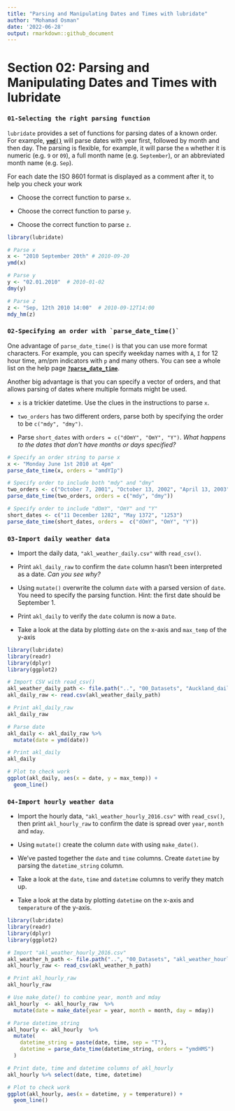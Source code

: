 ```yaml
---
title: "Parsing and Manipulating Dates and Times with lubridate"
author: "Mohamad Osman"
date: '2022-06-28'
output: rmarkdown::github_document
---
```


# Section 02: **Parsing and Manipulating Dates and Times with lubridate**

### **`01-Selecting the right parsing function`**

`lubridate` provides a set of functions for parsing dates of a known order. For example, [**`ymd()`**](https://www.rdocumentation.org/packages/lubridate/versions/1.8.0/topics/ymd) will parse dates with year first, followed by month and then day. The parsing is flexible, for example, it will parse the `m` whether it is numeric (e.g. `9` or `09`), a full month name (e.g. `September`), or an abbreviated month name (e.g. `Sep`).

For each date the ISO 8601 format is displayed as a comment after it, to help you check your work

-   Choose the correct function to parse `x`.

-   Choose the correct function to parse `y`.

-   Choose the correct function to parse `z`.

```r
library(lubridate)

# Parse x 
x <- "2010 September 20th" # 2010-09-20
ymd(x)

# Parse y 
y <- "02.01.2010"  # 2010-01-02
dmy(y)

# Parse z 
z <- "Sep, 12th 2010 14:00"  # 2010-09-12T14:00
mdy_hm(z)
```

### **`` 02-Specifying an order with `parse_date_time()` ``**

One advantage of `parse_date_time()` is that you can use more format characters. For example, you can specify weekday names with `A`, `I` for 12 hour time, am/pm indicators with `p` and many others. You can see a whole list on the help page [**`?parse_date_time`**](https://www.rdocumentation.org/packages/lubridate/versions/1.8.0/topics/parse_date_time).

Another big advantage is that you can specify a vector of orders, and that allows parsing of dates where multiple formats might be used.

-   `x` is a trickier datetime. Use the clues in the instructions to parse `x`.

-   `two_orders` has two different orders, parse both by specifying the order to be `c("mdy", "dmy")`.

-   Parse `short_dates` with `orders = c("dOmY", "OmY", "Y")`. *What happens to the dates that don't have months or days specified?*

```r
# Specify an order string to parse x
x <- "Monday June 1st 2010 at 4pm"
parse_date_time(x, orders = "amdYIp")

# Specify order to include both "mdy" and "dmy"
two_orders <- c("October 7, 2001", "October 13, 2002", "April 13, 2003","17 April 2005", "23 April 2017")
parse_date_time(two_orders, orders = c("mdy", "dmy"))

# Specify order to include "dOmY", "OmY" and "Y"
short_dates <- c("11 December 1282", "May 1372", "1253")
parse_date_time(short_dates, orders =  c("dOmY", "OmY", "Y"))

```

### **`03-Import daily weather data`**

-   Import the daily data, `"akl_weather_daily.csv"` with `read_csv()`.

-   Print `akl_daily_raw` to confirm the `date` column hasn't been interpreted as a date. *Can you see why?*

-   Using `mutate()` overwrite the column `date` with a parsed version of `date`. You need to specify the parsing function. Hint: the first date should be September 1.

-   Print `akl_daily` to verify the `date` column is now a `Date`.

-   Take a look at the data by plotting `date` on the x-axis and `max_temp` of the y-axis

```r
library(lubridate)
library(readr)
library(dplyr)
library(ggplot2)

# Import CSV with read_csv()
akl_weather_daily_path <- file.path("..", "00_Datasets", "Auckland_daily_weather.csv")
akl_daily_raw <- read.csv(akl_weather_daily_path)

# Print akl_daily_raw
akl_daily_raw

# Parse date 
akl_daily <- akl_daily_raw %>%
  mutate(date = ymd(date))

# Print akl_daily
akl_daily

# Plot to check work
ggplot(akl_daily, aes(x = date, y = max_temp)) +
  geom_line()
```

### **`04-Import hourly weather data`**

-   Import the hourly data, `"akl_weather_hourly_2016.csv"` with `read_csv()`, then print `akl_hourly_raw` to confirm the date is spread over `year`, `month` and `mday`.

-   Using `mutate()` create the column `date` with using `make_date()`.

-   We've pasted together the `date` and `time` columns. Create `datetime` by parsing the `datetime_string` column.

-   Take a look at the `date`, `time` and `datetime` columns to verify they match up.

-   Take a look at the data by plotting `datetime` on the x-axis and `temperature` of the y-axis.

```r
library(lubridate)
library(readr)
library(dplyr)
library(ggplot2)

# Import "akl_weather_hourly_2016.csv"
akl_weather_h_path <- file.path("..", "00_Datasets", "akl_weather_hourly_2016.csv")
akl_hourly_raw <- read_csv(akl_weather_h_path)

# Print akl_hourly_raw
akl_hourly_raw

# Use make_date() to combine year, month and mday 
akl_hourly  <- akl_hourly_raw  %>% 
  mutate(date = make_date(year = year, month = month, day = mday))

# Parse datetime_string 
akl_hourly <- akl_hourly  %>% 
  mutate(
    datetime_string = paste(date, time, sep = "T"),
    datetime = parse_date_time(datetime_string, orders = "ymdHMS")
  )

# Print date, time and datetime columns of akl_hourly
akl_hourly %>% select(date, time, datetime)

# Plot to check work
ggplot(akl_hourly, aes(x = datetime, y = temperature)) +
  geom_line()
```

\
